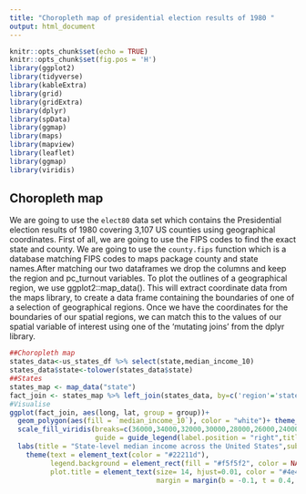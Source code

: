 ```yaml
---
title: "Choropleth map of presidential election results of 1980 "
output: html_document
---
```


```r
knitr::opts_chunk$set(echo = TRUE)
knitr::opts_chunk$set(fig.pos = 'H')
library(ggplot2)
library(tidyverse) 
library(kableExtra)
library(grid)
library(gridExtra)
library(dplyr)
library(spData)
library(ggmap)
library(maps)
library(mapview)
library(leaflet)
library(ggmap)
library(viridis)
```

##  Choropleth map
We are going to use the ``elect80`` data set which contains the Presidential election results of 1980 covering 3,107 US counties using geographical coordinates. 
First of all, we are going to use the FIPS codes to find the exact state and county. We are going to use the ``county.fips`` function which is a database matching FIPS codes to maps package county and state names.After matching our two dataframes we drop the columns and keep the region and pc_turnout variables.
To plot the outlines of a geographical region, we use ggplot2::map_data(). This will extract coordinate data from the maps library, to create a data frame containing the boundaries of one of a selection of geographical regions. Once we have the coordinates for the boundaries of our spatial regions, we can match this to the values of our spatial variable of interest using one of the ‘mutating joins’ from the dplyr library.

```r
##Choropleth map
states_data<-us_states_df %>% select(state,median_income_10)
states_data$state<-tolower(states_data$state)
##States
states_map <- map_data("state")
fact_join <- states_map %>% left_join(states_data, by=c('region'='state'))
#Visualise 
ggplot(fact_join, aes(long, lat, group = group))+
  geom_polygon(aes(fill = `median_income_10`), color = "white")+ theme_void()+
  scale_fill_viridis(breaks=c(36000,34000,32000,30000,28000,26000,24000,22000,20000),
                     guide = guide_legend(label.position = "right",title = 'Median Income', title.position = 'top', nrow=8))+
  labs(title = "State-level median income across the United States",subtitle = "Reported in 2010") +
    theme(text = element_text(color = "#22211d"),
          legend.background = element_rect(fill = "#f5f5f2", color = NA),
          plot.title = element_text(size= 14, hjust=0.01, color = "#4e4d47",
                                    margin = margin(b = -0.1, t = 0.4, l = 2, unit = "cm")))
```

